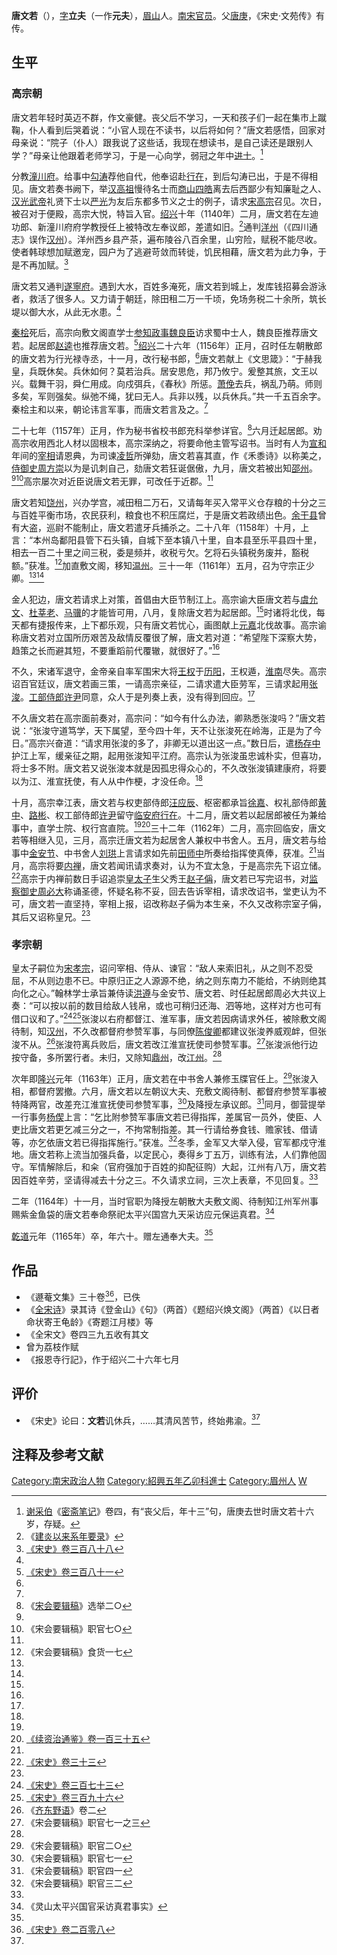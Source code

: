 {{lead section|time=2016-11-06T19:56:13+00:00}}
{{Infobox Biography
| subject_name   = 唐文若
| image_name     = 
| image_size     = 
| image_caption  =
| date_of_birth  = 1106年
| place_of_birth = [[宋朝|宋朝]]
| date_of_death  = 1165年
| place_of_death = [[宋朝|宋朝]]
| occupation     = [[宋朝|宋朝]]官員
}}

'''唐文若'''（{{bd|1106年||1165年|catIdx=T}}），[[表字|字]]'''立夫'''（一作'''元夫'''），[[眉山|眉山]]人。[[南宋|南宋]][[官员|官员]]。父[[唐庚|唐庚]]，《宋史·文苑传》有传。

== 生平 ==
=== 高宗朝 ===
唐文若年轻时英迈不群，作文豪健。丧父后不学习，一天和孩子们一起在集市上蹴鞠，仆人看到后哭着说：“小官人现在不读书，以后将如何？”唐文若感悟，回家对母亲说：“院子（仆人）跟我说了这些话，我现在想读书，是自己读还是跟别人学？”母亲让他跟着老师学习，于是一心向学，弱冠之年中[[进士|进士]]。<ref>[[谢采伯|谢采伯]]《[[密斋笔记|密斋笔记]]》卷四，有“丧父后，年十三”句，唐庚去世时唐文若十六岁，存疑。</ref>

分教[[潼川府|潼川府]]。给事中[[勾涛|勾涛]]荐他自代，他奉诏赴[[行在|行在]]，到后勾涛已出，于是不得相见。唐文若奏书阙下，举[[汉高祖|汉高祖]]慢待名士而[[商山四皓|商山四皓]]离去后西鄙少有知廉耻之人、[[汉光武帝|汉光武帝]]礼贤下士以[[严光|严光]]为友后东都多节义之士的例子，请求[[宋高宗|宋高宗]]召见。次日，被召对于便殿，高宗大悦，特旨入官。[[绍兴_(南宋)|绍兴]]十年（1140年）二月，唐文若在左迪功郎、新潼川府府学教授任上被特改左奉议郎，差遣如旧。<ref name=JY>《[[建炎以来系年要录|建炎以来系年要录]]》</ref>通判[[洋州|洋州]]（《四川通志》误作[[汉州|汉州]]）。洋州西乡县产茶，遍布陵谷八百余里，山穷险，赋税不能尽收。使者韩球想加赋邀宠，园户为了逃避苛敛而转徙，饥民相藉，唐文若为此力争，于是不再加赋。<ref name=SS388>[[:s:宋史/卷388|《宋史》卷三百八十八]]</ref>

唐文若又通判[[遂寧府|遂寧府]]。遇到大水，百姓多淹死，唐文若到城上，发库钱招募会游泳者，救活了很多人。又力请于朝廷，除田租二万一千顷，免场务税二十余所，筑长堤以御大水，从此无水患。<ref name=SS388/>

[[秦桧|秦桧]]死后，高宗向敷文阁直学士[[参知政事|参知政事]][[魏良臣|魏良臣]]访求蜀中士人，魏良臣推荐唐文若。起居郎[[赵逵|赵逵]]也推荐唐文若。<ref>[[:s:宋史/卷381|《宋史》卷三百八十一]]</ref>[[绍兴_(南宋)|绍兴]]二十六年（1156年）正月，召时任左朝散郎的唐文若为行光禄寺丞，十一月，改行秘书郎，<ref name=JY/>唐文若献上《文思箴》：“于赫我皇，兵既休矣。兵休如何？莫若治兵。居安思危，邦乃攸宁。爰整其旅，文王以兴。载舞干羽，舜仁用成。向戍弭兵，《春秋》所惩。[[萧俛|萧俛]]去兵，祸乱乃萌。师则多矣，军则强矣。纵弛不绳，犹曰无人。兵非以残，以兵休兵。”共一千五百余字。秦桧主和以来，朝论讳言军事，而唐文若言及之。<ref name=SS388/>

二十七年（1157年）正月，作为秘书省校书郎充科举参详官。<ref>《[[宋会要辑稿|宋会要辑稿]]》选举二○</ref>六月迁起居郎。劝高宗收用西北人材以固根本，高宗深纳之，将要命他主管写诏书。当时有人为[[宣和_(北宋)|宣和]]年间的[[宰相|宰相]]请恩典，为司谏[[凌哲|凌哲]]所弹劾，唐文若喜其直，作《禾黍诗》以称美之，[[侍御史|侍御史]][[周方崇|周方崇]]以为是讥刺自己，劾唐文若狂诞倨傲，九月，唐文若被出知[[邵州|邵州]]。<ref name=JY/><ref>《宋会要辑稿》职官七○</ref>高宗屡次对近臣说唐文若无罪，可改任于近郡。<ref name=SS388/>

唐文若知[[饶州_(隋朝)|饶州]]，兴办学宫，减田租二万石，又请每年买入常平义仓存粮的十分之三与百姓平衡市场，农民获利，粮食也不积压腐烂，于是唐文若政绩出色。[[余干县|余干县]]曾有大盗，巡尉不能制止，唐文若遣牙兵捕杀之。二十八年（1158年）十月，上言：“本州岛鄱阳县管下石头镇，自城下至本镇八十里，自本县至乐平县四十里，相去一百二十里之间三税，委是频并，收税亏欠。乞将石头镇税务废并，豁税额。”获准。<ref>《宋会要辑稿》食货一七</ref>加直敷文阁，移知[[温州|温州]]。三十一年（1161年）五月，召为守宗正少卿。<ref name=SS388/><ref name=JY/>

金人犯边，唐文若请求上对策，首倡由大臣节制江上。高宗谕大臣唐文若与[[虞允文|虞允文]]、[[杜莘老|杜莘老]]、[[马骥|马骥]]的才能皆可用，八月，复除唐文若为起居郎。<ref name=JY/>时诸将北伐，每天都有捷报传来，上下都乐观，只有唐文若忧心，画图献上[[元嘉_(刘宋)|元嘉]]北伐故事。高宗谕称唐文若对立国所历艰苦及敌情反覆很了解，唐文若对道：“希望陛下深察大势，趋策之长而避其短，不要重蹈前代覆辙，就很好了。”<ref name=SS388/>

不久，宋诸军退守，金帝亲自率军围宋大将[[王权|王权]]于[[历阳|历阳]]，王权遁，[[淮南|淮南]]尽失。高宗诏百官廷议，唐文若画三策，一请高宗亲征，二请求遣大臣劳军，三请求起用[[张浚|张浚]]。[[工部侍郎|工部侍郎]][[许尹|许尹]]同意，众人于是列奏上表，没有得到回应。<ref name=SS388/>

不久唐文若在高宗面前奏对，高宗问：“如今有什么办法，卿熟悉张浚吗？”唐文若说：“张浚守道笃学，天下属望，至今四十年，天不让张浚死在岭海，正是为了今日。”高宗兴奋道：“请求用张浚的多了，非卿无以道出这一点。”数日后，遣[[杨存中|杨存中]]护江上军，缓亲征之期，起用张浚知平江府。高宗认为张浚虽忠诚朴实，但喜功，将士多不附。唐文若又说张浚本就是因孤忠得众心的，不久改张浚镇建康府，将要以为江、淮宣抚使，有人从中作梗，才没任命。<ref name=SS388/>

十月，高宗幸江表，唐文若与权吏部侍郎[[汪应辰|汪应辰]]、枢密都承旨[[徐嘉|徐嘉]]、权礼部侍郎[[黄中|黄中]]、[[路彬|路彬]]、权工部侍郎[[许尹|许尹]]留守[[临安府_(浙江)|临安府]][[行在|行在]]。十二月，唐文若以起居郎被任为兼给事中，直学士院、权行宫直院。<ref name=JY/><ref>[[:s:续资治通鉴/卷135|《续资治通鉴》卷一百三十五]]</ref>三十二年（1162年）二月，高宗回临安，唐文若等相继入见，三月，高宗迁唐文若为起居舍人兼权中书舍人。五月，唐文若与给事中[[金安节|金安节]]、中书舍人[[刘珙|刘珙]]上言请求如先前[[田师中|田师中]]所奏给指挥使真俸，获准。<ref name=JY/>当月，高宗将要[[内禅|内禅]]，唐文若闻讯请求奏对，认为不宜太急，于是高宗先下诏立储。<ref>[[:s:宋史/卷33|《宋史》卷三十三]]</ref>高宗于内禅前数日手诏追崇[[皇太子|皇太子]]生父秀王[[赵子偁|赵子偁]]，唐文若已写完诏书，对[[监察御史|监察御史]][[周必大|周必大]]称诵圣德，怀疑名称不妥，回去告诉宰相，请求改诏书，堂吏认为不可，唐文若一直坚持，宰相上报，诏改称赵子偁为本生亲，不久又改称宗室子偁，其后又诏称皇兄。<ref name=SS388/>

=== 孝宗朝 ===
皇太子嗣位为[[宋孝宗|宋孝宗]]，诏问宰相、侍从、谏官：“敌人来索旧礼，从之则不忍受屈，不从则边患不已。中原归正之人源源不绝，纳之则东南力不能给，不纳则绝其向化之心。”翰林学士承旨兼侍读[[洪遵|洪遵]]与金安节、唐文若、时任起居郎周必大共议上奏：“可以按以前的数目给敌人钱帛，或也可稍归还海、泗等地，这样对方也可有借口议和了。”<ref>[[:s:宋史/卷373|《宋史》卷三百七十三]]</ref><ref>[[:s:宋史/卷396|《宋史》卷三百九十六]]</ref>张浚以右府都督江、淮军事，唐文若因病请求外任，被除敷文阁待制，知[[汉州|汉州]]，不久改都督府参赞军事，与同僚[[陈俊卿_(南宋)|陈俊卿]]都建议张浚养威观衅，但张浚不从。<ref>《[[齐东野语|齐东野语]]》卷二</ref>张浚符离兵败后，唐文若改江淮宣抚使司参赞军事。<ref>《宋会要辑稿》职官七一之三</ref>张浚派他行边按守备，多所罢行者。未归，又除知[[鼎州_(北宋)|鼎州]]，改[[江州_(隋朝)|江州]]。<ref name=SS388/>

次年即[[隆兴|隆兴]]元年（1163年）正月，唐文若在中书舍人兼修玉牒官任上。<ref>《宋会要辑稿》职官二○</ref>张浚入相，都督府罢撤。六月，唐文若以左朝议大夫、充敷文阁待制、都督府参赞军事被特降两官，改差充江淮宣抚使司参赞军事，<ref>《宋会要辑稿》职官七一</ref>及降授左承议郎。<ref>《宋会要辑稿》职官四一</ref>同月，御营提举一行事务[[杨偰|杨偰]]上言：“乞比附参赞军事唐文若已得指挥，差属官一员外，使臣、人吏比唐文若更乞减三分之一，不拘常制指差。其一行请给券食钱、赡家钱、借请等，亦乞依唐文若已得指挥施行。”获准。<ref>《宋会要辑稿》职官三二</ref>冬季，金军又大举入侵，官军都戍守淮地。唐文若称上流当加强兵备，以定民心，奏得乡丁五万，训练有法，人们靠他固守。军情解除后，和籴（官府强加于百姓的抑配征购）大起，江州有八万，唐文若因百姓辛劳，坚请得减去十分之三。不久请求立祠，三次上表章，不见回复。<ref name=SS388/>

二年（1164年）十一月，当时官职为降授左朝散大夫敷文阁、待制知江州军州事赐紫金鱼袋的唐文若奉命祭祀太平兴国宫九天采访应元保运真君。<ref>《灵山太平兴国官采访真君事实》</ref>

[[乾道_(南宋)|乾道]]元年（1165年）卒，年六十。赠左通奉大夫。<ref name=SS388/>

== 作品 ==
*《遯菴文集》三十卷<ref>[[:s:宋史/卷208|《宋史》卷二百零八]]</ref>，已佚
*《[[全宋诗|全宋诗]]》录其诗《登金山》《句》（两首）《题绍兴焕文阁》（两首）《以日者命状寄王龟龄》《寄题江月楼》等
*《全宋文》卷四三九五收有其文
*曾为荔枝作赋
*《报恩寺行記》，作于绍兴二十六年七月

== 评价 ==
*《宋史》论曰：'''文若'''讥休兵，……其清风苦节，终始弗渝。<ref name=SS388/>

== 注释及参考文献 ==
{{reflist|2}}

{{DEFAULTSORT:T}}
[[Category:南宋政治人物|Category:南宋政治人物]]
[[Category:紹興五年乙卯科進士|Category:紹興五年乙卯科進士]]
[[Category:眉州人|Category:眉州人]]
[[Category:唐姓|W]]